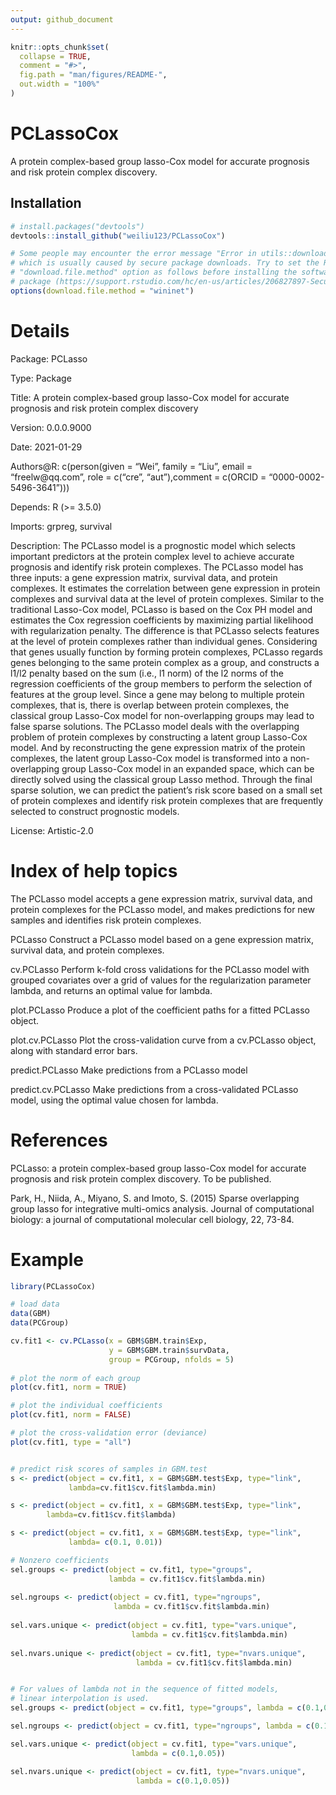 ```yaml
---
output: github_document
---
```


<!-- README.md is generated from README.Rmd. Please edit that file -->

```r
knitr::opts_chunk$set(
  collapse = TRUE,
  comment = "#>",
  fig.path = "man/figures/README-",
  out.width = "100%"
)
```

# PCLassoCox

<!-- badges: start -->
<!-- badges: end -->

A protein complex-based group lasso-Cox model for accurate prognosis and risk protein complex discovery.

## Installation

``` r
# install.packages("devtools")
devtools::install_github("weiliu123/PCLassoCox")

# Some people may encounter the error message "Error in utils::download.file", 
# which is usually caused by secure package downloads. Try to set the R 
# "download.file.method" option as follows before installing the software 
# package (https://support.rstudio.com/hc/en-us/articles/206827897-Secure-Package-Downloads-for-R). 
options(download.file.method = "wininet")
```

# Details
Package: PCLasso

Type: Package

Title: A protein complex-based group lasso-Cox model for accurate prognosis and
risk protein complex discovery

Version: 0.0.0.9000

Date: 2021-01-29

Authors@R: c(person(given = "Wei", family = "Liu", email = "freelw@qq.com", role
= c("cre", "aut"),comment = c(ORCID = "0000-0002-5496-3641")))

Depends: R (>= 3.5.0)

Imports: grpreg, survival

Description: The PCLasso model is a prognostic model which selects important
predictors at the protein complex level to achieve accurate prognosis and
identify risk protein complexes. The PCLasso model has three inputs: a gene
expression matrix, survival data, and protein complexes. It estimates the
correlation between gene expression in protein complexes and survival data at
the level of protein complexes.  Similar to the traditional Lasso-Cox model,
PCLasso is based on the Cox PH model and estimates the Cox regression
coefficients by maximizing partial likelihood with regularization penalty. The
difference is that PCLasso selects features at the level of protein complexes
rather than individual genes. Considering that genes usually function by forming
protein complexes, PCLasso regards genes belonging to the same protein complex
as a group, and constructs a l1/l2 penalty based on the sum (i.e., l1 norm) of
the l2 norms of the regression coefficients of the group members to perform the
selection of features at the group level. Since a gene may belong to multiple
protein complexes, that is, there is overlap between protein complexes, the
classical group Lasso-Cox model for non-overlapping groups may lead to false
sparse solutions. The PCLasso model deals with the overlapping problem of
protein complexes by constructing a latent group Lasso-Cox model. And by
reconstructing the gene expression matrix of the protein complexes, the latent
group Lasso-Cox model is transformed into a non-overlapping group Lasso-Cox
model in an expanded space, which can be directly solved using the classical
group Lasso method. Through the final sparse solution, we can predict the
patient's risk score based on a small set of protein complexes and identify risk
protein complexes that are frequently selected to construct prognostic models.

License: Artistic-2.0

# Index of help topics
The PCLasso model accepts a gene expression matrix, survival data, and protein complexes for the PCLasso model, and makes predictions for new samples and identifies risk protein complexes.

PCLasso Construct a PCLasso model based on a gene expression matrix, survival data, and protein complexes.

cv.PCLasso Perform k-fold cross validations for the PCLasso model with grouped covariates over a grid of values for the regularization parameter lambda, and returns an optimal value for lambda.

plot.PCLasso Produce a plot of the coefficient paths for a fitted PCLasso object.

plot.cv.PCLasso Plot the cross-validation curve from a cv.PCLasso object, along with standard error bars.

predict.PCLasso Make predictions from a PCLasso model

predict.cv.PCLasso Make predictions from a cross-validated PCLasso model, using the optimal value chosen for lambda.

# References
PCLasso: a protein complex-based group lasso-Cox model for accurate prognosis and risk protein complex discovery. To be published.

Park, H., Niida, A., Miyano, S. and Imoto, S. (2015) Sparse overlapping group lasso for integrative multi-omics analysis. Journal of computational biology: a journal of computational molecular cell biology, 22, 73-84.

# Example

```r
library(PCLassoCox)

# load data
data(GBM)
data(PCGroup)

cv.fit1 <- cv.PCLasso(x = GBM$GBM.train$Exp, 
                      y = GBM$GBM.train$survData, 
                      group = PCGroup, nfolds = 5)
                     
# plot the norm of each group
plot(cv.fit1, norm = TRUE)

# plot the individual coefficients
plot(cv.fit1, norm = FALSE)

# plot the cross-validation error (deviance)
plot(cv.fit1, type = "all")


# predict risk scores of samples in GBM.test
s <- predict(object = cv.fit1, x = GBM$GBM.test$Exp, type="link", 
             lambda=cv.fit1$cv.fit$lambda.min)

s <- predict(object = cv.fit1, x = GBM$GBM.test$Exp, type="link", 
        lambda=cv.fit1$cv.fit$lambda)

s <- predict(object = cv.fit1, x = GBM$GBM.test$Exp, type="link", 
             lambda= c(0.1, 0.01))

# Nonzero coefficients
sel.groups <- predict(object = cv.fit1, type="groups", 
                      lambda = cv.fit1$cv.fit$lambda.min)
                      
sel.ngroups <- predict(object = cv.fit1, type="ngroups", 
                       lambda = cv.fit1$cv.fit$lambda.min)
                       
sel.vars.unique <- predict(object = cv.fit1, type="vars.unique", 
                           lambda = cv.fit1$cv.fit$lambda.min)
                     
sel.nvars.unique <- predict(object = cv.fit1, type="nvars.unique", 
                            lambda = cv.fit1$cv.fit$lambda.min)                     


# For values of lambda not in the sequence of fitted models, 
# linear interpolation is used.
sel.groups <- predict(object = cv.fit1, type="groups", lambda = c(0.1,0.05))

sel.ngroups <- predict(object = cv.fit1, type="ngroups", lambda = c(0.1,0.05))

sel.vars.unique <- predict(object = cv.fit1, type="vars.unique", 
                           lambda = c(0.1,0.05))

sel.nvars.unique <- predict(object = cv.fit1, type="nvars.unique", 
                            lambda = c(0.1,0.05))

```





